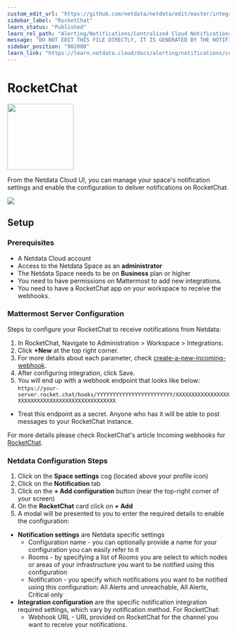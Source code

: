 ```yaml
---
custom_edit_url: "https://github.com/netdata/netdata/edit/master/integrations/cloud-notifications/metadata.yaml"
sidebar_label: "RocketChat"
learn_status: "Published"
learn_rel_path: "Alerting/Notifications/Centralized Cloud Notifications"
message: "DO NOT EDIT THIS FILE DIRECTLY, IT IS GENERATED BY THE NOTIFICATION'S metadata.yaml FILE"
sidebar_position: "902088"
learn_link: "https://learn.netdata.cloud/docs/alerting/notifications/centralized-cloud-notifications/rocketchat"
---
```



# RocketChat


<img src="https://netdata.cloud/img/rocketchat.png" width="150"/>


From the Netdata Cloud UI, you can manage your space's notification settings and enable the configuration to deliver notifications on RocketChat.


<img src="https://img.shields.io/badge/maintained%20by-Netdata-%2300ab44" />

## Setup

### Prerequisites

- A Netdata Cloud account
- Access to the Netdata Space as an **administrator**
- The Netdata Space needs to be on **Business** plan or higher
- You need to have permissions on Mattermost to add new integrations.
- You need to have a RocketChat app on your workspace to receive the webhooks.

### Mattermost Server Configuration

Steps to configure your RocketChat to receive notifications from Netdata:

1. In RocketChat, Navigate to Administration > Workspace > Integrations.
2. Click **+New** at the top right corner.
3. For more details about each parameter, check [create-a-new-incoming-webhook](https://docs.rocket.chat/use-rocket.chat/workspace-administration/integrations#create-a-new-incoming-webhook).
4. After configuring integration, click Save.
5. You will end up with a webhook endpoint that looks like below:
  `https://your-server.rocket.chat/hooks/YYYYYYYYYYYYYYYYYYYYYYYY/XXXXXXXXXXXXXXXXXXXXXXXXXXXXXXXXXXXXXXXXXXXXXXXX`
  - Treat this endpoint as a secret. Anyone who has it will be able to post messages to your RocketChat instance.


For more details please check RocketChat's article Incoming webhooks for [RocketChat](https://docs.rocket.chat/use-rocket.chat/workspace-administration/integrations/).

### Netdata Configuration Steps

1. Click on the **Space settings** cog (located above your profile icon)
2. Click on the **Notification** tab
3. Click on the **+ Add configuration** button (near the top-right corner of your screen)
4. On the **RocketChat** card click on **+ Add**
5. A modal will be presented to you to enter the required details to enable the configuration:
  * **Notification settings** are Netdata specific settings
    - Configuration name - you can optionally provide a name for your configuration you can easily refer to it
    - Rooms - by specifying a list of Rooms you are select to which nodes or areas of your infrastructure you want to be notified using this configuration
    - Notification - you specify which notifications you want to be notified using this configuration: All Alerts and unreachable, All Alerts, Critical only
  * **Integration configuration** are the specific notification integration required settings, which vary by notification method. For RocketChat:
    - Webhook URL - URL provided on RocketChat for the channel you want to receive your notifications.


